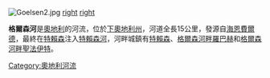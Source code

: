 [[Image:Goelsen2.jpg|right]]
[[image:Goelsen1.jpg|right]]
[[image:Goelsen3.jpg|right]]

'''格爾森河'''是[[奧地利|奧地利]]的河流，位於[[下奧地利州|下奧地利州]]，河道全長15公里，發源自[[海恩費爾德|海恩費爾德]]，最終在[[特賴森_(奧地利)|特賴森]]注入[[特賴森河|特賴森河]]，河畔城鎮有[[特賴森_(奧地利)|特賴森]]、[[格爾森河畔羅巴赫|格爾森河畔羅巴赫]]和[[格爾森河畔聖法伊特|格爾森河畔聖法伊特]]。

{{coord|48|03|N|15|36|E|display=title|region:AT_type:river_source:GNS-enwiki}}

{{Austria-geo-stub}}
[[Category:奧地利河流|Category:奧地利河流]]